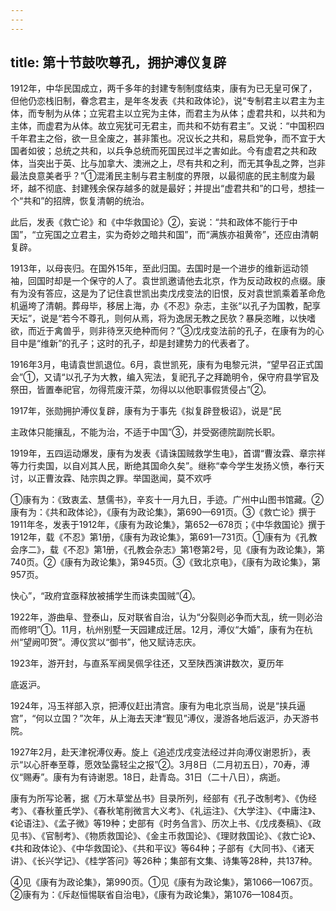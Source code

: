 ```yaml
---
---
---
```

title: 第十节鼓吹尊孔，拥护溥仪复辟
---



1912年，中华民国成立，两千多年的封建专制制度结束，康有为已无皇可保了，但他仍恋栈旧制，眷念君主，是年冬发表《共和政体论》，说“专制君主以君主为主体，而专制为从体；立宪君主以立宪为主体，而君主为从体；虚君共和，以共和为主体，而虚君为从体。故立宪犹可无君主，而共和不妨有君主”。又说：“中国积四千年君主之俗，欲一旦全废之，甚非策也。况议长之共和，易启党争，而不宜于大国者如彼；总统之共和，以兵争总统而死国民过半之害如此。今有虚君之共和政体，当突出于英、比与加拿大、澳洲之上，尽有共和之利，而无其争乱之弊，岂非最法良意美者乎？”①混淆民主制与君主制度的界限，以最彻底的民主制度为最坏，越不彻底、封建残余保存越多的就是最好；并提出“虚君共和”的口号，想挂一个“共和”的招牌，恢复清朝的统治。

此后，发表《救亡论》和《中华救国论》②，妄说：“共和政体不能行于中国”，“立宪国之立君主，实为奇妙之暗共和国”，而“满族亦祖黄帝”，还应由清朝复辟。

1913年，以母丧归。在国外15年，至此归国。去国时是一个进步的维新运动领袖，回国时却是一个保守的人了。袁世凯邀请他去北京，作为反动政权的点缀。康有为没有答应，这是为了记住袁世凯出卖戊戌变法的旧恨，反对袁世凯乘着革命危机逼垮了清朝。葬母毕，移居上海，办《不忍》杂志，主张“以孔子为国教，配享天坛”，说是“若今不尊孔，则何从焉，将为逸居无教之民欤？暴戾恣睢，以快嗜欲，而近于禽兽乎，则非待烹灭绝种而何？”③戊戌变法前的孔子，在康有为的心目中是“维新”的孔子；这时的孔子，却是封建势力的代表者了。

1916年3月，电请袁世凯退位。6月，袁世凯死，康有为电黎元洪，“望早召正式国会”①，又请“以孔子为大教，编入宪法，复祀孔子之拜跪明令，保守府县学官及祭田，皆置奉祀官，勿得荒废汗菜，勿得以以他职事假赁侵占”②。

1917年，张勋拥护溥仪复辟，康有为于事先《拟复辟登极诏》，说是“民

主政体只能攘乱，不能为治，不适于中国”③，并受弼德院副院长职。

1919年，五四运动爆发，康有为发表《请诛国贼救学生电》，首谓“曹汝霖、章宗祥等力行卖国，以自刈其人民，断绝其国命久矣”。继称“幸今学生发扬义愤，奉行天讨，以正曹汝霖、陆宗舆之罪。举国逖闻，莫不欢呼

①康有为：《致衷孟、慧儒书》，辛亥十一月九日，手迹。广州中山图书馆藏。②康有为：《共和政体论》，《康有为政论集》，第690—691页。③《救亡论》撰于1911年冬，发表于1912年，《康有为政论集》，第652—678页；《中华救国论》撰于1912年，载《不忍》第1册，《康有为政论集》，第691—731页。①康有为《孔教会序二》，载《不忍》第1册，《孔教会杂志》第1卷第2号，见《康有为政论集》，第740页。②《康有为政论集》，第945页。③《致北京电》，《康有为政论集》，第957页。

快心”，“政府宜亟释放被捕学生而诛卖国贼”④。

1922年，游曲阜、登泰山，反对联省自治，认为“分裂则必争而大乱，统一则必治而修明”①。11月，杭州别墅一天园建成迁居。12月，溥仪“大婚”，康有为在杭州“望阙叩贺”。溥仪赏以“御书”，他又赋诗志庆。

1923年，游开封，与直系军阀吴佩孚往还，又至陕西演讲数次，夏历年

底返沪。

1924年，冯玉祥部入京，把溥仪赶出清宫。康有为电北京当局，说是“挟兵逼宫”，“何以立国？”次年，从上海去天津“觐见”溥仪，漫游各地后返沪，办天游书院。

1927年2月，赴天津祝溥仪寿。旋上《追述戊戌变法经过并向溥仪谢恩折》，表示“以心肝奉至尊，愿效坠露轻尘之报”②。3月8日（二月初五日），70寿，溥仪“赐寿”。康有为有诗谢恩。18日，赴青岛。31日（二十八日），病逝。

康有为所写论著，据《万木草堂丛书》目录所列，经部有《孔子改制考》、《伪经考》、《春秋董氏学》、《春秋笔削微言大义考》、《礼运注》、《大学注》、《中庸注》、《论语注》、《孟子微》等19种；史部有《时务刍言》、历次上书、《戊戌奏稿》、《政见书》、《官制考》、《物质救国论》、《金主币救国论》、《理财救国论》、《救亡论》、《共和政体论》、《中华救国论》、《共和平议》等64种；子部有《大同书》、《诸天讲》、《长兴学记》、《桂学答问》等26种；集部有文集、诗集等28种，共137种。

④见《康有为政论集》，第990页。①见《康有为政论集》，第1066—1067页。②康有为：《斥赵恒惕联省自治电》，《康有为政论集》，第1076—1084页。